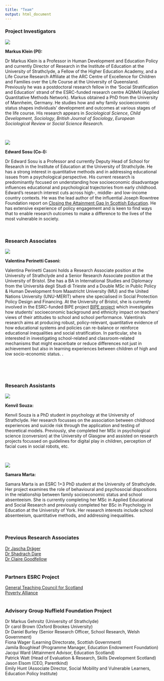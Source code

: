 ```yaml
---
title: "Team"
output: html_document
---
```


<style type="text/css">
.title {
  display: none;
}

#getting-started img {
  margin-right: 10px;
}

<div class="row" style="padding-top: 30px;">
<div class="col-sm-8">

</style>


### Project Investigators  

<div class="row">
<div class="col-sm-3">


![](images/mk.jpg)
</div>

<div class="col-sm-9"> 
<p>**Markus Klein (PI): ** 

Dr Markus Klein is a Professor in Human Development and Education Policy and currently Director of Research in the Institute of Education at the University of Strathclyde, a Fellow of the Higher Education Academy, and a Life Course Research Affiliate at the ARC Centre of Excellence for Children and Families over the Life Course at the University of Queensland. Previously he was a postdoctoral research fellow in the ‘Social Stratification and Education’ strand of the ESRC-funded research centre AQMeN (Applied Quantitative Methods Network). Markus obtained a PhD from the University of Mannheim, Germany. He studies how and why family socioeconomic status shapes individuals’ development and outcomes at various stages of the life course. His research appears in <i>Sociological Science</i>, <i>Child Development</i>, <i>Sociology</i>, <i>British Journal of Sociology</i>, <i>European Sociological Review</i> or <i>Social Science Research.</i>  </p>
</div>
</div><br>


<div class="row">
<div class="col-sm-3">


![](images/es.jpg)
</div>

<div class="col-sm-9"> 
<p>**Edward Sosu (Co-I):**

Dr Edward Sosu is a Professor and currently Deputy Head of School for Research in the Institute of Education at the University of Strathclyde. He has a strong interest in quantitative methods and in addressing educational issues from a psychological perspective. His current research is predominantly focused on understanding how socioeconomic disadvantage influences educational and psychological trajectories from early childhood.  
Edward’s research interest cuts across high-, middle- and low-income country contexts. He was the lead author of the influential Joseph Rowntree Foundation report on [Closing the Attainment Gap In Scottish Education](http://www.jrf.org.uk/sites/files/jrf/education-attainment-scotland-full.pdf). He has extensive experience of policy engagement and is keen to find ways that to enable research outcomes to make a difference to the lives of the most vulnerable in society. </p>
</div>
</div><br>

### Research Associates

<div class="row">
<div class="col-sm-3">

![](images/vpcprofile.png)

</div>

<div class="col-sm-9"> 
<p>**Valentina Perinetti Casoni: **

Valentina Perinetti Casoni holds a Research Associate position at the University of Strathclyde and a Senior Research Associate position at the University of Bristol. She has a BA in International Studies and Diplomacy from the Università degli Studi di Trieste and a Double MSc in Public Policy & Human Development from Maastricht University (MU) and the United Nations University (UNU-MERIT) where she specialised in Social Protection Policy Design and Financing.
At the University of Bristol, she is currently involved in the ESRC-funded BIPE project [BIPE project](https://bipeproject.blogs.bristol.ac.uk/) which investigates how students’ socioeconomic background and ethnicity impact on teachers’ views of their attitudes to school and school performance. Valentina’s research aims at producing robust, policy-relevant, quantitative evidence of how educational systems and policies can re-balance or reinforce educational inequalities and social stratification. In particular, she is interested in investigating school-related and classroom-related mechanisms that might exacerbate or reduce differences not just in achievement but also in learning experiences between children of high and low socio-economic status.
.</i> </p>
</div>
</div><br>

<div class="row">
<div class="col-sm-3">


</div>
</div><br>

### Research Assistants

<div class="row">
<div class="col-sm-3">


![](images/ks.jpg)

</div>

<div class="col-sm-9"> 
<p>**Kenvil Souza: **

Kenvil Souza is a PhD student in psychology at the University of Strathclyde. Her research focusses on the association between childhood experiences and suicide risk through the application and testing of theoretical models. Previously, she completed her MSc in psychological science (conversion) at the University of Glasgow and assisted on research projects focussed on guidelines for digital play in children, perception of facial cues in social robots, etc.</p>
</div>
</div><br>


<div class="row">
<div class="col-sm-3">


![](images/sm2.jpeg)

</div>

<div class="col-sm-9"> 
<p>**Samara Marta: **

Samara Marta is an ESRC 1+3 PhD student at the University of Strathclyde. Her project examines the role of behavioural and psychosocial dispositions in the relationship between family socioeconomic status and school absenteeism. She is currently completing her MSc in Applied Educational and Social Research and previously completed her BSc in Psychology in Education at the University of York. Her research interests include school absenteeism, quantitative methods, and addressing inequalities.</p>
</div>
</div><br>




### Previous Research Associates
[Dr Jascha Dräger](https://www.diw.de/de/diw_01.c.881111.de/personen/draeger__jascha.html) <br>
[Dr Shadrach Dare](https://www.gcu.ac.uk/staff/shadrachdare)  
[Dr Claire Goodfellow](https://www.researchgate.net/profile/Claire-Goodfellow)  <br>  <br>

### Partners ESRC Project  
[General Teaching Council for Scotland](https://www.gtcs.org.uk/)  
[Poverty Alliance](https://www.povertyalliance.org/) <br>  <br>


### Advisory Group Nuffield Foundation Project
Dr Markus Gehrsitz (University of Strathclyde)  <br>
Dr carol Brown (Oxford Brookes University)  <br>
Dr Daniel Burley (Senior Research Officer, School Research, Welsh Government)  <br>
Fiona Wager (Learning Directorate, Scottish Government)  <br>
Jamila Boughleaf (Programme Manager, Education Endowment Foundation)  <br>
Jacqui Ward (Attainment Advisor, Education Scotland)  <br>
Patrick Watt (Head of Evaluation & Research, Skills Development Scotland)  <br>
Jason Elsom (CEO, Parentkind)  <br>
Emily Hunt (Associate Director, Social Mobility and Vulnerable Learners, Education Policy Institute)




